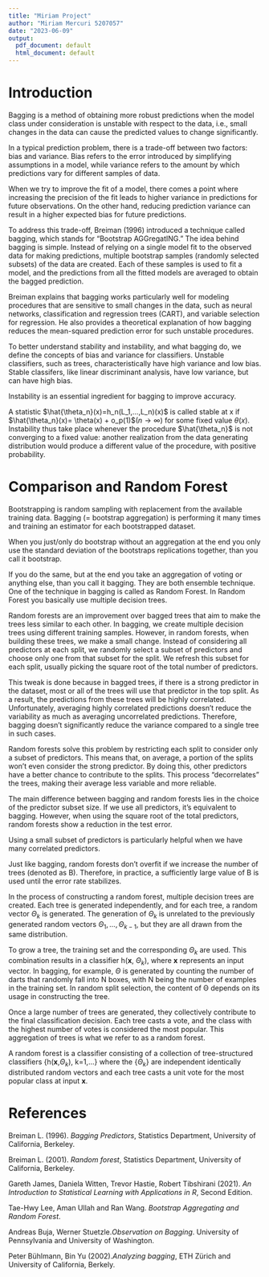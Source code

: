 ```yaml
---
title: "Miriam Project"
author: "Miriam Mercuri 5207057"
date: "2023-06-09"
output:
  pdf_document: default
  html_document: default
---
```

# Introduction

Bagging is a method of obtaining more robust predictions when the model class under consideration is unstable with respect to the data, i.e., small changes in the data can cause the predicted values to change significantly.

In a typical prediction problem, there is a trade-off between two factors: bias and variance. Bias refers to the error introduced by simplifying assumptions in a model, while variance refers to the amount by which predictions vary for different samples of data.

When we try to improve the fit of a model, there comes a point where increasing the precision of the fit leads to higher variance in predictions for future observations. On the other hand, reducing prediction variance can result in a higher expected bias for future predictions.

To address this trade-off, Breiman (1996) introduced a technique called bagging, which stands for "Bootstrap AGGregatING." The idea behind bagging is simple. Instead of relying on a single model fit to the observed data for making predictions, multiple bootstrap samples (randomly selected subsets) of the data are created. Each of these samples is used to fit a model, and the predictions from all the fitted models are averaged to obtain the bagged prediction.

Breiman explains that bagging works particularly well for modeling procedures that are sensitive to small changes in the data, such as neural networks, classification and regression trees (CART), and variable selection for regression. He also provides a theoretical explanation of how bagging reduces the mean-squared prediction error for such unstable procedures.

To better understand stability and instability, and what bagging do, we
define the concepts of bias and variance for classifiers. Unstable classifiers, such as trees, characteristically have high variance and low bias. Stable classifers, like linear discriminant analysis, have low variance, but can have high bias. 

Instability is an essential ingredient for bagging to improve accuracy.

A statistic $\hat{\theta_n}(x)=h_n(L_1,...,L_n)(x)$ is called stable at x if $\hat{\theta_n}(x)= \theta(x) + o_p(1)$$(n \to \infty)$ for some fixed value $\theta(x)$. Instability thus take place whenever the procedure $\hat{\theta_n}$ is not converging to a fixed value: another realization from the data generating distribution would produce a different value of the procedure, with positive probability. 

# Comparison and Random Forest 

Bootstrapping is random sampling with replacement from the available training data. Bagging (= bootstrap aggregation) is performing it many times and training an estimator for each bootstrapped dataset.

When you just/only do bootstrap without an aggregation at the end you only use the standard deviation of the bootstraps replications together, than you call it bootstrap.

If you do the same, but at the end you take an aggregation of voting or anything else, than you call it bagging.
They are both ensemble technique.
One of the technique in bagging is called as Random Forest. In Random Forest you basically use multiple decision trees.

Random forests are an improvement over bagged trees that aim to make the trees less similar to each other. In bagging, we create multiple decision trees using different training samples. However, in random forests, when building these trees, we make a small change. Instead of considering all predictors at each split, we randomly select a subset of predictors and choose only one from that subset for the split. We refresh this subset for each split, usually picking the square root of the total number of predictors.

This tweak is done because in bagged trees, if there is a strong predictor in the dataset, most or all of the trees will use that predictor in the top split. As a result, the predictions from these trees will be highly correlated. Unfortunately, averaging highly correlated predictions doesn't reduce the variability as much as averaging uncorrelated predictions. Therefore, bagging doesn't significantly reduce the variance compared to a single tree in such cases.

Random forests solve this problem by restricting each split to consider only a subset of predictors. This means that, on average, a portion of the splits won't even consider the strong predictor. By doing this, other predictors have a better chance to contribute to the splits. This process "decorrelates" the trees, making their average less variable and more reliable.

The main difference between bagging and random forests lies in the choice of the predictor subset size. If we use all predictors, it's equivalent to bagging. However, when using the square root of the total predictors, random forests show a reduction in the test error.

Using a small subset of predictors is particularly helpful when we have many correlated predictors. 

Just like bagging, random forests don't overfit if we increase the number of trees (denoted as B). Therefore, in practice, a sufficiently large value of B is used until the error rate stabilizes.

In the process of constructing a random forest, multiple decision trees are created. Each tree is generated independently, and for each tree, a random vector $\Theta_k$ is generated. The generation of $\Theta_k$ is unrelated to the previously generated random vectors $\Theta_1,...,\Theta_{k-1}$, but they are all drawn from the same distribution.

To grow a tree, the training set and the corresponding $\Theta_k$ are used. This combination results in a classifier h(**x**, $\Theta_k$), where **x** represents an input vector. In bagging, for example, $\Theta$ is generated by counting the number of darts that randomly fall into N boxes, with N being the number of examples in the training set. In random split selection, the content of Θ depends on its usage in constructing the tree.

Once a large number of trees are generated, they collectively contribute to the final classification decision. Each tree casts a vote, and the class with the highest number of votes is considered the most popular. This aggregation of trees is what we refer to as a random forest.

A random forest is a classifier consisting of a collection of tree-structured classifiers {h(**x**,$\Theta_k$), k=1,...} where the {$\Theta_k$} are independent identically distributed random vectors and each tree casts a unit vote for the most popular class at input **x**. 

# References
Breiman L. (1996). *Bagging Predictors*, Statistics Department, University of California, Berkeley.

Breiman L. (2001). *Random forest*, Statistics Department, University of California, Berkeley.

Gareth James, Daniela Witten, Trevor Hastie, Robert Tibshirani (2021). *An Introduction to Statistical Learning with Applications in R*, Second Edition.

Tae-Hwy Lee, Aman Ullah and Ran Wang. *Bootstrap Aggregating and Random Forest*.

Andreas Buja, Werner Stuetzle.*Observation on Bagging*. University of Pennsylvania and University of Washington.

Peter Bühlmann, Bin Yu (2002).*Analyzing bagging*, ETH Zürich and University of California, Berkely. 






















